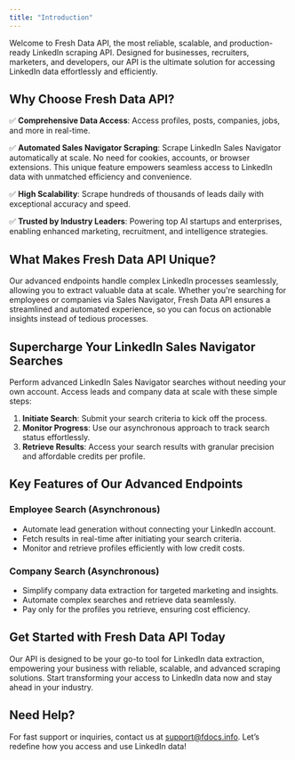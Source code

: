 ```yaml
---
title: "Introduction"
---
```


Welcome to Fresh Data API, the most reliable, scalable, and production-ready LinkedIn scraping API. Designed for businesses, recruiters, marketers, and developers, our API is the ultimate solution for accessing LinkedIn data effortlessly and efficiently.

## Why Choose Fresh Data API?

✅ **Comprehensive Data Access**: Access profiles, posts, companies, jobs, and more in real-time.

✅ **Automated Sales Navigator Scraping**: Scrape LinkedIn Sales Navigator automatically at scale. No need for cookies, accounts, or browser extensions. This unique feature empowers seamless access to LinkedIn data with unmatched efficiency and convenience.

✅ **High Scalability**: Scrape hundreds of thousands of leads daily with exceptional accuracy and speed.

✅ **Trusted by Industry Leaders**: Powering top AI startups and enterprises, enabling enhanced marketing, recruitment, and intelligence strategies.

## What Makes Fresh Data API Unique?

Our advanced endpoints handle complex LinkedIn processes seamlessly, allowing you to extract valuable data at scale. Whether you're searching for employees or companies via Sales Navigator, Fresh Data API ensures a streamlined and automated experience, so you can focus on actionable insights instead of tedious processes.

## Supercharge Your LinkedIn Sales Navigator Searches

Perform advanced LinkedIn Sales Navigator searches without needing your own account. Access leads and company data at scale with these simple steps:

1. **Initiate Search**: Submit your search criteria to kick off the process.
2. **Monitor Progress**: Use our asynchronous approach to track search status effortlessly.
3. **Retrieve Results**: Access your search results with granular precision and affordable credits per profile.

## Key Features of Our Advanced Endpoints

### Employee Search (Asynchronous)
- Automate lead generation without connecting your LinkedIn account.
- Fetch results in real-time after initiating your search criteria.
- Monitor and retrieve profiles efficiently with low credit costs.

### Company Search (Asynchronous)
- Simplify company data extraction for targeted marketing and insights.
- Automate complex searches and retrieve data seamlessly.
- Pay only for the profiles you retrieve, ensuring cost efficiency.

## Get Started with Fresh Data API Today

Our API is designed to be your go-to tool for LinkedIn data extraction, empowering your business with reliable, scalable, and advanced scraping solutions. Start transforming your access to LinkedIn data now and stay ahead in your industry.

## Need Help?

For fast support or inquiries, contact us at [support@fdocs.info](mailto:support@fdocs.info). Let’s redefine how you access and use LinkedIn data!
